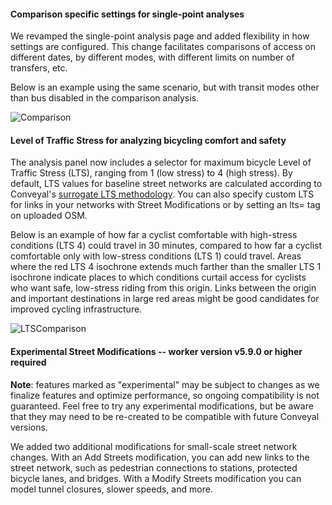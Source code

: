 #### Comparison specific settings for single-point analyses

We revamped the single-point analysis page and added flexibility in how settings are configured. This change facilitates comparisons of access on different dates, by different modes, with different limits on number of transfers, etc.

Below is an example using the same scenario, but with transit modes other than bus disabled in the comparison analysis.

![Comparison](/img/changelog/202006/comparison.jpg)

#### Level of Traffic Stress for analyzing bicycling comfort and safety

The analysis panel now includes a selector for maximum bicycle Level of Traffic Stress (LTS), ranging from 1 (low stress) to 4 (high stress). By default, LTS values for baseline street networks are calculated according to Conveyal's [surrogate LTS methodology](https://blog.conveyal.com/better-measures-of-bike-accessibility-d875ae5ed831). You can also specify custom LTS for links in your networks with Street Modifications or by setting an lts= tag on uploaded OSM.

Below is an example of how far a cyclist comfortable with high-stress conditions (LTS 4) could travel in 30 minutes, compared to how far a cyclist comfortable only with low-stress conditions (LTS 1) could travel. Areas where the red LTS 4 isochrone extends much farther than the smaller LTS 1 isochrone indicate places to which conditions curtail access for cyclists who want safe, low-stress riding from this origin. Links between the origin and important destinations in large red areas might be good candidates for improved cycling infrastructure.

![LTSComparison](/img/changelog/202006/ltscomparison.jpg)

#### Experimental Street Modifications -- **worker version v5.9.0 or higher required**

**Note**: features marked as "experimental" may be subject to changes as we finalize features and optimize performance, so ongoing compatibility is not guaranteed. Feel free to try any experimental modifications, but be aware that they may need to be re-created to be compatible with future Conveyal versions.

We added two additional modifications for small-scale street network changes. With an Add Streets modification, you can add new links to the street network, such as pedestrian connections to stations, protected bicycle lanes, and bridges. With a Modify Streets modification you can model tunnel closures, slower speeds, and more.

